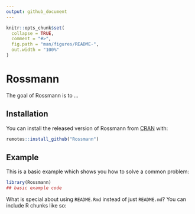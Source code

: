 ```yaml
---
output: github_document
---
```


<!-- README.md is generated from README.Rmd. Please edit that file -->

```r
knitr::opts_chunk$set(
  collapse = TRUE,
  comment = "#>",
  fig.path = "man/figures/README-",
  out.width = "100%"
)
```

# Rossmann

<!-- badges: start -->
<!-- badges: end -->

The goal of Rossmann is to ...

## Installation

You can install the released version of Rossmann from [CRAN](https://CRAN.R-project.org) with:

``` r
remotes::install_github("Rossmann")
```

## Example

This is a basic example which shows you how to solve a common problem:

```r
library(Rossmann)
## basic example code
```

What is special about using `README.Rmd` instead of just `README.md`? You can include R chunks like so:


